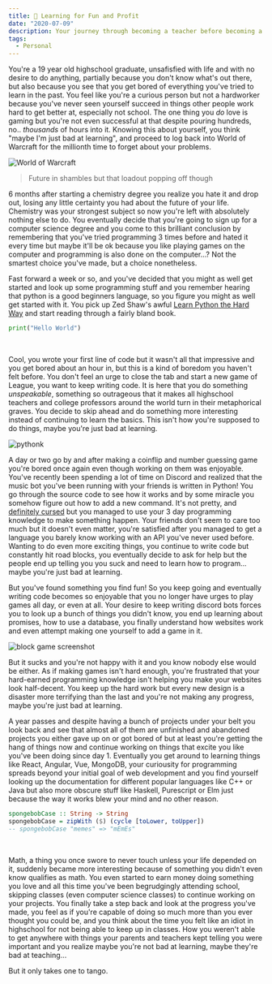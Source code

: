 ```yaml
---
title: 🧠 Learning for Fun and Profit
date: "2020-07-09"
description: Your journey through becoming a teacher before becoming a student.
tags:
  - Personal
---
```


You're a 19 year old highschool graduate, unsafisfied with life and with no desire to do anything, partially because you don't know what's out there, but also because you see that you get bored of everything you've tried to learn in the past. You feel like you're a curious person but not a hardworker because you've never seen yourself succeed in things other people work hard to get better at, especially not school. The one thing you _do_ love is gaming but you're not even successful at that despite pouring hundreds, no.. _thousands_ of hours into it. Knowing this about yourself, you think "maybe I'm just bad at learning", and proceed to log back into World of Warcraft for the millionth time to forget about your problems.

![World of Warcraft](./wow_screenshot.png)

> Future in shambles but that loadout popping off though

6 months after starting a chemistry degree you realize you hate it and drop out, losing any little certainty you had about the future of your life. Chemistry was your strongest subject so now you're left with absolutely nothing else to do. You eventually decide that you're going to sign up for a computer science degree and you come to this brilliant conclusion by remembering that you've tried programming 3 times before and hated it every time but maybe it'll be ok because you like playing games on the computer and programming is also done on the computer...? Not the smartest choice you've made, but a choice nonetheless.

Fast forward a week or so, and you've decided that you might as well get started and look up some programming stuff and you remember hearing that python is a good beginners language, so you figure you might as well get started with it. You pick up Zed Shaw's awful [Learn Python the Hard Way](https://learnpythonthehardway.org/python3/) and start reading through a fairly bland book.

```py
print("Hello World")
```

<br />

Cool, you wrote your first line of code but it wasn't all that impressive and you get bored about an hour in, but this is a kind of boredom you haven't felt before. You don't feel an urge to close the tab and start a new game of League, you want to keep writing code. It is here that you do something _unspeakable_, something so outrageous that it makes all highschool teachers and college professors around the world turn in their metaphorical graves. You decide to skip ahead and do something more interesting instead of continuing to learn the basics. This isn't how you're supposed to do things, maybe you're just bad at learning.

![pythonk](./pythonk.png)

A day or two go by and after making a coinflip and number guessing game you're bored once again even though working on them was enjoyable. You've recently been spending a lot of time on Discord and realized that the music bot you've been running with your friends is written in Python! You go through the source code to see how it works and by some miracle you somehow figure out how to add a new command. It's not pretty, and [definitely cursed](https://gist.github.com/Xetera/522a615bc065fbe37490527c7bc3f679) but you managed to use your 3 day programming knowledge to make something happen. Your friends don't seem to care too much but it doesn't even matter, you're satisfied after you managed to get a language you barely know working with an API you've never used before. Wanting to do even more exciting things, you continue to write code but constantly hit road blocks, you eventually decide to ask for help but the people end up telling you you suck and need to learn how to program... maybe you're just bad at learning.

But you've found something you find fun! So you keep going and eventually writing code becomes so enjoyable that you no longer have urges to play games all day, or even at all. Your desire to keep writing discord bots forces you to look up a bunch of things you didn't know, you end up learning about promises, how to use a database, you finally understand how websites work and even attempt making one yourself to add a game in it.

![block game screenshot](./end_my_misery.jpg)

But it sucks and you're not happy with it and you know nobody else would be either. As if making games isn't hard enough, you're frustrated that your hard-earned programming knowledge isn't helping you make your websites look half-decent. You keep up the hard work but every new design is a disaster more terrifying than the last and you're not making any progress, maybe you're just bad at learning.

A year passes and despite having a bunch of projects under your belt you look back and see that almost all of them are unfinished and abandoned projects you either gave up on or got bored of but at least you're getting the hang of things now and continue working on things that excite you like you've been doing since day 1. Eventually you get around to learning things like React, Angular, Vue, MongoDB, your curiousity for programming spreads beyond your initial goal of web development and you find yourself looking up the documentation for different popular languages like C++ or Java but also more obscure stuff like Haskell, Purescript or Elm just because the way it works blew your mind and no other reason.

```hs
spongebobCase :: String -> String
spongebobCase = zipWith ($) (cycle [toLower, toUpper])
-- spongebobCase "memes" => "mEmEs"
```

<br />

Math, a thing you once swore to never touch unless your life depended on it, suddenly became more interesting because of something you didn't even know qualifies as math. You even started to earn money doing something you love and all this time you've been begrudgingly attending school, skipping classes (even computer science classes) to continue working on your projects. You finally take a step back and look at the progress you've made, you feel as if you're capable of doing so much more than you ever thought you could be, and you think about the time you felt like an idiot in highschool for not being able to keep up in classes. How you weren't able to get anywhere with things your parents and teachers kept telling you were important and you realize maybe you're not bad at learning, maybe they're bad at teaching...

But it only takes one to tango.

